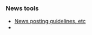 {{Newsitem|date=29 May 2005 (2005-05-29) CET|author=[[Tobias RundstrÃ¶m]]|title=DR1 Aftermath|text=Since the release of [[Release:DR1|DR1]] the team has been focused on fixing bugs found by the community. We are planing on releasing [[Release:DR1.1|DR1.1]] real soon. Do you have any outstanding issues with XMMS2? Please [[Reporting bugs|report]] them!

We have also started to think about [[Release:DR2|DR2]]. Add your feature requests to the bug-reporting page and maybe we will include them in DR2.

In other news we note that XMMS2 DR1 appered in LWN (http://www.lwn.net).}}
{{Newsitem|date=20 may 2005 (2005-05-20) CET|author=[[Tobias RundstrÃ¶m]]|title=Developer Release 1|text=After over two years of development, the XMMS Team releases the first
preview of the next generation XMMS. XMMS2 is a complete rewrite of
the XMMS codebase and has been focusing on portability, code
separation and stability. An advanced feature of XMMS2 is that the
music player process runs separately from the user interface in a
client/server model. This simplifies the process of creating alternate
user interfaces and allow interface developers to concentrate on
designing the interface for their special need and not having to care
about the music playing part.

XMMS2 has now reached Developer Release 1! The target audience for
this release is developers, the player is NOT yet ready for public
consumption or for replacing XMMS1, RythmBox, AmaroK or MPD. This
simply means that the codebase is very nice and developers are
encouraged to help creating plugins and clients that will make XMMS2
the de facto standard for music playing, like XMMS1 has been for
almost a decade. At this point there are no mature and stable GUI
clients, but this preview is released in the hope that the development
of interfaces will accelerate.

We are also happy to include a music clip donated by industrial act Dismantled (http://www.dismantled.org/) in the distrbution.

Download at http://prdownloads.sourceforge.net/xmms2/xmms2-0.1DR1.tar.gz
}}
{{Newsitem|date=24 April 2005 (2005-04-24) CET|author=[[Tobias RundstrÃ¶m]]|title=XMMS2 <3 Dismantled|text=Still closing on DR1 and we have wonderful news to tell you. [http://dismantled.org/ Dismantled] offered a clip to use as intro song in XMMS2, this will ship with all XMMS2 sources and is a very nice clip of a great song. Thanks a lot Gary.}}
{{Newsitem|date=5 April 2005 (2005-04-05) CET|author=[[Tobias RundstrÃ¶m]]|title=Getting close to DR1|text=So finally we are cleaning up for a Developer Release. This will be exciting, all the team is confident that the current codebase is really neat. Keep an eye out as the [[Release:DR1 | Developer Release 1]] todo list items get taken care of. :)}}
{{Newsitem|date=8 March 2005 (2005-03-08) CET|author=[[Tobias RundstrÃ¶m]]|title=Big changes|text=Good news, after a month of almost no code committed to the XMMS2 trees there are now a lot of big updates in the main tree. Anders finally merged his sample_t changes and I got around to change the xmms_ipc_msg_t struct. Next big thing is the playlist update that should be comming soon. There will soon be a wrap-up meeting about the first DR release. Stay tuned.}}
{{Newsitem|date=21 February 2005 (2005-02-21) WST|author=[[Sham Chukoury]]|title=Logo proposals|text=Considering the recent trickle of new logo proposals, I've made a [[Logo]] page to keep track of it all. Got any cooler designs? Send it in! ;)}}
{{Newsitem|date=10 February 2005 (2005-02-10) WST|author=[[Sham Chukoury]]|title=Wiki got a facelift|text=I've finished giving the wiki a bit of an overhaul, with gratuitous use of templates to implement all kinds of funky things like:
* This news section
* a new navigation bar
* a components status table
* a release status box

Other alterations include categorisation of most pages, and a re-organisation of page navigation. Enjoy. :P}}
{{Newsitem|date=9 February 2005 (2005-02-09)|author=[[Sham Chukoury]]|title=News page added!|text=The XMMS2 wiki now has a news page!

The news templates are simply adapted from the [http://beepmp.sf.net Beep Media Player] news page.}}


===News tools===
* [[Template_talk:News | News posting guidelines, etc]]
* {{ed|News|news page}}